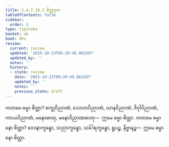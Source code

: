 ```yaml
---
title: 2.4.2.10.2 စိတ္တဒုက
tableOfContents: false
sidebar:
  order: 2
type: tipitaka
basket: ab
book: dhs
review:
  current: review
  updated: '2025-10-23T09:20:49.863267'
  updated_by: ''
  notes: ''
  history:
  - state: review
    date: '2025-10-23T09:20:49.863267'
    updated_by: ''
    notes: ''
    previous_state: draft
---
```



<ReviewStatus review={frontmatter.review} showDetails={true} />

<HypothesisAnnotation frontmatter={frontmatter} />

<DynamicBreadcrumb />

<Division number="1527" book="dhs" e="ch" v="29" p="287">

<Paragraph number="2238" book="dhs">
ကတမေ ဓမ္မာ စိတ္တာ? စက္ခုဝိညာဏံ, သောတဝိညာဏံ, ဃာနဝိညာဏံ, ဇိဝှါဝိညာဏံ, ကာယဝိညာဏံ, မနောဓာတု, မနောဝိညာဏဓာတု—  ဣမေ ဓမ္မာ စိတ္တာ.
</Paragraph>

</Division>
<Division number="1528" book="dhs" e="ch" v="29" p="287">

<Paragraph number="2239" book="dhs">
ကတမေ ဓမ္မာ နော စိတ္တာ? ဝေဒနာက္ခန္ဓော, သညာက္ခန္ဓော, သင်္ခါရက္ခန္ဓော, ရူပဉ္စ, နိဗ္ဗာနဉ္စ—  ဣမေ ဓမ္မာ နော စိတ္တာ.
</Paragraph>
</Division>